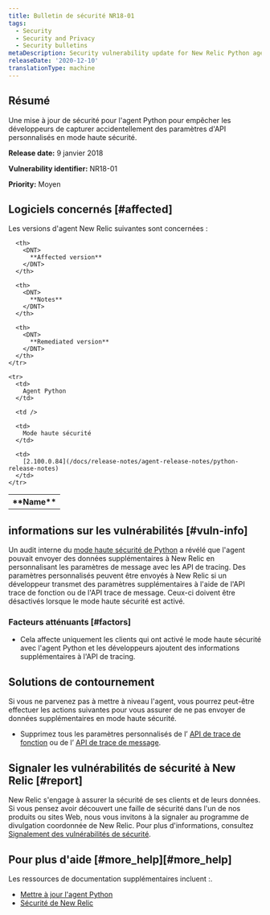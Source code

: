 ```yaml
---
title: Bulletin de sécurité NR18-01
tags:
  - Security
  - Security and Privacy
  - Security bulletins
metaDescription: Security vulnerability update for New Relic Python agent.
releaseDate: '2020-12-10'
translationType: machine
---
```


## Résumé

Une mise à jour de sécurité pour l&apos;agent Python pour empêcher les développeurs de capturer accidentellement des paramètres d&apos;API personnalisés en mode haute sécurité.

<DNT>**Release date:**</DNT> 9 janvier 2018

<DNT>**Vulnerability identifier:**</DNT> NR18-01

<DNT>**Priority:**</DNT> Moyen

## Logiciels concernés [#affected]

Les versions d&apos;agent New Relic suivantes sont concernées :

<table>
  <tbody>
    <tr>
      <th>
        <DNT>
          **Name**
        </DNT>
      </th>

      <th>
        <DNT>
          **Affected version**
        </DNT>
      </th>

      <th>
        <DNT>
          **Notes**
        </DNT>
      </th>

      <th>
        <DNT>
          **Remediated version**
        </DNT>
      </th>
    </tr>

    <tr>
      <td>
        Agent Python
      </td>

      <td />

      <td>
        Mode haute sécurité
      </td>

      <td>
        [2.100.0.84](/docs/release-notes/agent-release-notes/python-release-notes)
      </td>
    </tr>
  </tbody>
</table>

## informations sur les vulnérabilités [#vuln-info]

Un audit interne du [mode haute sécurité de Python](/docs/agents/python-agent/configuration/python-agent-configuration#high_security) a révélé que l&apos;agent pouvait envoyer des données supplémentaires à New Relic en personnalisant les paramètres de message avec les API de tracing. Des paramètres personnalisés peuvent être envoyés à New Relic si un développeur transmet des paramètres supplémentaires à l&apos;aide de l&apos;API trace de fonction ou de l&apos;API trace de message. Ceux-ci doivent être désactivés lorsque le mode haute sécurité est activé.

### Facteurs atténuants [#factors]

* Cela affecte uniquement les clients qui ont activé le mode haute sécurité avec l&apos;agent Python et les développeurs ajoutent des informations supplémentaires à l&apos;API de tracing.

## Solutions de contournement

Si vous ne parvenez pas à mettre à niveau l&apos;agent, vous pourrez peut-être effectuer les actions suivantes pour vous assurer de ne pas envoyer de données supplémentaires en mode haute sécurité.

* Supprimez tous les paramètres personnalisés de l’ [API de trace de fonction](/docs/agents/python-agent/python-agent-api/function_trace) ou de l’ [API de trace de message](/docs/agents/python-agent/python-agent-api/message-trace).

## Signaler les vulnérabilités de sécurité à New Relic [#report]

New Relic s&apos;engage à assurer la sécurité de ses clients et de leurs données. Si vous pensez avoir découvert une faille de sécurité dans l&apos;un de nos produits ou sites Web, nous vous invitons à la signaler au programme de divulgation coordonnée de New Relic. Pour plus d&apos;informations, consultez [Signalement des vulnérabilités de sécurité](/docs/security/new-relic-security/data-privacy/reporting-security-vulnerabilities).

## Pour plus d&apos;aide [#more\_help][#more_help]

Les ressources de documentation supplémentaires incluent :.

* [Mettre à jour l&apos;agent Python](/docs/agents/python-agent/installation-configuration/upgrade-python-agent)
* [Sécurité de New Relic](https://newrelic.com/security)